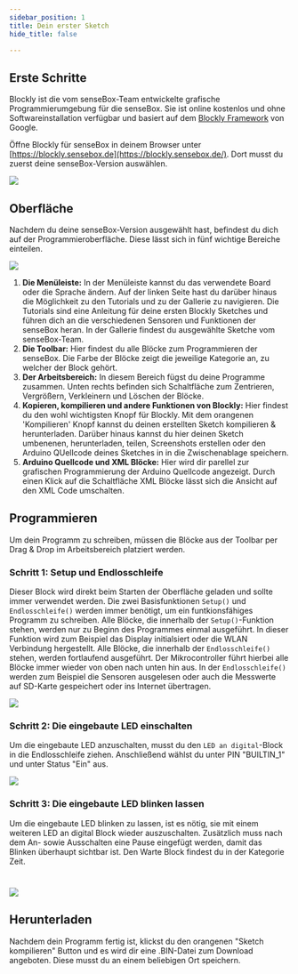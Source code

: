 ```yaml
---
sidebar_position: 1
title: Dein erster Sketch
hide_title: false

---
```

## Erste Schritte
Blockly ist die vom senseBox-Team entwickelte grafische Programmierumgebung für die senseBox. Sie ist online kostenlos und ohne Softwareinstallation verfügbar und basiert auf dem [Blockly Framework](https://developers.google.com/blockly) von Google.


Öffne Blockly für senseBox in deinem Browser unter [https://blockly.sensebox.de](https://blockly.sensebox.de/). Dort musst du zuerst deine senseBox-Version auswählen.

![](/img/blockly-bilder/erster-sketch/Auswahl.png)

## Oberfläche

Nachdem du deine senseBox-Version ausgewählt hast, befindest du dich auf der Programmieroberfläche. Diese lässt sich in fünf wichtige Bereiche einteilen.

![](/img/blockly-bilder/erster-sketch/Oberflaeche.png)

1. **Die Menüleiste:**
   In der Menüleiste kannst du das verwendete Board oder die Sprache ändern. Auf der linken Seite hast du darüber hinaus die Möglichkeit zu den Tutorials und zu der Gallerie zu navigieren. Die Tutorials sind eine Anleitung für deine ersten Blockly Sketches und führen dich an die verschiedenen Sensoren und Funktionen der senseBox heran. In der Gallerie findest du ausgewählte Sketche vom senseBox-Team.
2. **Die Toolbar:**
   Hier findest du alle Blöcke zum Programmieren der senseBox. Die Farbe der Blöcke zeigt die jeweilige Kategorie an, zu welcher der Block gehört.
3. **Der Arbeitsbereich:**
   In diesem Bereich fügst du deine Programme zusammen. Unten rechts befinden sich Schaltfläche zum Zentrieren, Vergrößern, Verkleinern und Löschen der Blöcke.
4. **Kopieren, kompilieren und andere Funktionen von Blockly:**
   Hier findest du den wohl wichtigsten Knopf für Blockly. Mit dem orangenen 'Kompilieren' Knopf kannst du deinen erstellten Sketch kompilieren & herunterladen. Darüber hinaus kannst du hier deinen Sketch umbenenen, herunterladen, teilen, Screenshots erstellen oder den Arduino QUellcode deines Sketches in in die Zwischenablage speichern.
5. **Arduino Quellcode und XML Blöcke:**
   Hier wird dir parellel zur grafischen Programmierung der Arduino Quellcode angezeigt. Durch einen Klick auf die Schaltfläche XML Blöcke lässt sich die Ansicht auf den XML Code umschalten.

## Programmieren

Um dein Programm zu schreiben, müssen die Blöcke aus der Toolbar per Drag & Drop im Arbeitsbereich platziert werden.

### Schritt 1: Setup und Endlosschleife

Dieser Block wird direkt beim Starten der Oberfläche geladen und sollte immer verwendet werden. Die zwei Basisfunktionen `Setup()` und `Endlosschleife()` werden immer benötigt, um ein funtkionsfähiges Programm zu schreiben.
Alle Blöcke, die innerhalb der `Setup()`-Funktion stehen, werden nur zu Beginn des Programmes einmal ausgeführt. In dieser Funktion wird zum Beispiel das Display initialsiert oder die WLAN Verbindung hergestellt. Alle Blöcke, die innerhalb der `Endlosschleife()` stehen, werden fortlaufend ausgeführt. Der Mikrocontroller führt hierbei alle Blöcke immer wieder von oben nach unten hin aus. In der `Endlosschleife()` werden zum Beispiel die Sensoren ausgelesen oder auch die Messwerte auf SD-Karte gespeichert oder ins Internet übertragen.

![](/img/blockly-bilder/erster-sketch/blockly-es-1.svg)


### Schritt 2: Die eingebaute LED einschalten

Um die eingebaute LED anzuschalten, musst du den `LED an digital`-Block in die Endlosschleife ziehen. Anschließend wählst du unter PIN "BUILTIN_1" und unter Status "Ein" aus.

![](/img/mcu/led-block-2.svg)

### Schritt 3: Die eingebaute LED blinken lassen

Um die eingebaute LED blinken zu lassen, ist es nötig, sie mit einem weiteren LED an digital Block wieder auszuschalten. Zusätzlich muss nach dem An- sowie Ausschalten eine Pause eingefügt werden, damit das Blinken überhaupt sichtbar ist. Den Warte Block findest du in der Kategorie Zeit.
#
![](/img/mcu/led-block-3.svg)

## Herunterladen

Nachdem dein Programm fertig ist, klickst du den orangenen "Sketch kompilieren" Button und es wird dir eine .BIN-Datei zum Download angeboten. Diese musst du an einem beliebigen Ort speichern.

